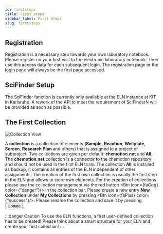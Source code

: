 ```yaml
---
id: firststeps
title: First steps
sidebar_label: First Steps
slug: firststeps
---
```



## Registration
Registration is a necessary step towards your own laboratory notebook. Please register on your first visit to the electronic laboratory notebook. Then use this access data for each subsequent login. The registration page or the login page will always be the first page accessed. 

## SciFinder Setup
The SciFinder function is currently only available at the ELN instance at KIT in Karlsruhe. A rework of the API to meet the requirement of SciFinderN will be provided as soon as possible.  

## The First Collection

![Collection View](/img/collection_panel.png) 

A **collection** is a collection of elements (**Sample**, **Reaction**, **Wellplate**, **Screen**, **Research Plan** and others) that is assigned to a project or subproject. Two collections are given per default: **chemotion.net** and **All**. The **chemotion.net** collection is a connector to the chemotion repository and should not be used in the first ELN trials. The collection **All** is installed as backup, it contains all entries of the ELN independent of other assignments. The creation of the first own collection is usually the first step in the ELN and allows to store own elements.
For the creation of collections please use the collection management via the red button <Btn icon={faCog} color={"danger"}/> in the collection bar. Please create a new entry <b>New Collection</b> under <b>My Collections</b> by pressing <Btn icon={faPlus} color={"success"}/>. Please rename the collection and save it by pressing <button className="button button--sm button--warning">Update</button>.

:::danger Caution
To use the ELN functions, a first user-defined collection has to be created!
Please think about a smart structure for your ELN and create your first collection!
:::
